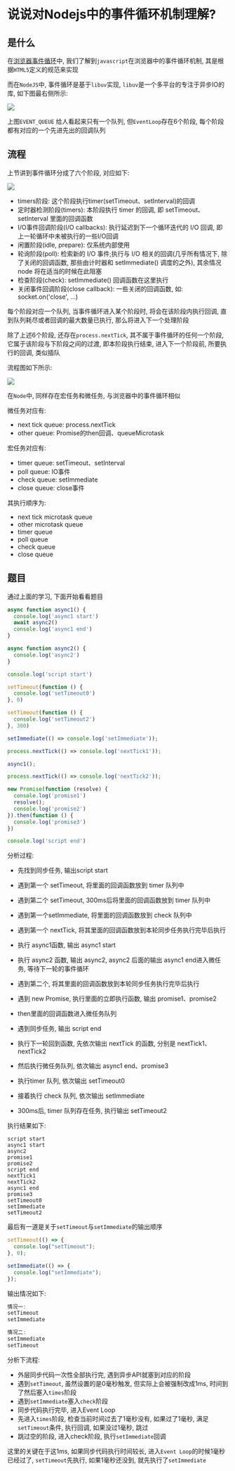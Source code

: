 # 说说对Nodejs中的事件循环机制理解?

## 是什么

在[浏览器事件循环](https://github.com/febobo/web-interview/issues/73)中, 我们了解到`javascript`在浏览器中的事件循环机制, 其是根据`HTML5`定义的规范来实现

而在`NodeJS`中, 事件循环是基于`libuv`实现, `libuv`是一个多平台的专注于异步IO的库, 如下图最右侧所示: 

![](https://static.vue-js.com/ea690b90-c90e-11eb-85f6-6fac77c0c9b3.png)

上图`EVENT_QUEUE` 给人看起来只有一个队列, 但`EventLoop`存在6个阶段, 每个阶段都有对应的一个先进先出的回调队列

## 流程

上节讲到事件循环分成了六个阶段, 对应如下: 

![](https://static.vue-js.com/f2e34d80-c90e-11eb-ab90-d9ae814b240d.png)

- timers阶段: 这个阶段执行timer(setTimeout、setInterval)的回调
- 定时器检测阶段(timers): 本阶段执行 timer 的回调, 即 setTimeout、setInterval 里面的回调函数
- I/O事件回调阶段(I/O callbacks): 执行延迟到下一个循环迭代的 I/O 回调, 即上一轮循环中未被执行的一些I/O回调
- 闲置阶段(idle, prepare): 仅系统内部使用
- 轮询阶段(poll): 检索新的 I/O 事件;执行与 I/O 相关的回调(几乎所有情况下, 除了关闭的回调函数, 那些由计时器和 setImmediate() 调度的之外), 其余情况 node 将在适当的时候在此阻塞
- 检查阶段(check): setImmediate() 回调函数在这里执行
- 关闭事件回调阶段(close callback): 一些关闭的回调函数, 如: socket.on('close', ...)

每个阶段对应一个队列, 当事件循环进入某个阶段时, 将会在该阶段内执行回调, 直到队列耗尽或者回调的最大数量已执行, 那么将进入下一个处理阶段

除了上述6个阶段, 还存在`process.nextTick`, 其不属于事件循环的任何一个阶段, 它属于该阶段与下阶段之间的过渡, 即本阶段执行结束, 进入下一个阶段前, 所要执行的回调, 类似插队

流程图如下所示: 

![](https://static.vue-js.com/fbe731d0-c90e-11eb-ab90-d9ae814b240d.png)

在`Node`中, 同样存在宏任务和微任务, 与浏览器中的事件循环相似

微任务对应有: 

- next tick queue: process.nextTick
- other queue: Promise的then回调、queueMicrotask

宏任务对应有: 

- timer queue: setTimeout、setInterval
- poll queue: IO事件
- check queue: setImmediate
- close queue: close事件

其执行顺序为: 

- next tick microtask queue
- other microtask queue
- timer queue
- poll queue
- check queue
- close queue

## 题目

通过上面的学习, 下面开始看看题目

```js showLineNumbers copy
async function async1() {
  console.log('async1 start')
  await async2()
  console.log('async1 end')
}

async function async2() {
  console.log('async2')
}

console.log('script start')

setTimeout(function () {
  console.log('setTimeout0')
}, 0)

setTimeout(function () {
  console.log('setTimeout2')
}, 300)

setImmediate(() => console.log('setImmediate'));

process.nextTick(() => console.log('nextTick1'));

async1();

process.nextTick(() => console.log('nextTick2'));

new Promise(function (resolve) {
  console.log('promise1')
  resolve();
  console.log('promise2')
}).then(function () {
  console.log('promise3')
})

console.log('script end')
```

分析过程: 

- 先找到同步任务, 输出script start
- 遇到第一个 setTimeout, 将里面的回调函数放到 timer 队列中
- 遇到第二个 setTimeout, 300ms后将里面的回调函数放到 timer 队列中
- 遇到第一个setImmediate, 将里面的回调函数放到 check 队列中
- 遇到第一个 nextTick, 将其里面的回调函数放到本轮同步任务执行完毕后执行

- 执行 async1函数, 输出 async1 start
- 执行 async2 函数, 输出 async2, async2 后面的输出 async1 end进入微任务, 等待下一轮的事件循环
- 遇到第二个, 将其里面的回调函数放到本轮同步任务执行完毕后执行
- 遇到 new Promise, 执行里面的立即执行函数, 输出 promise1、promise2
- then里面的回调函数进入微任务队列
- 遇到同步任务, 输出 script end
- 执行下一轮回到函数, 先依次输出 nextTick 的函数, 分别是 nextTick1、nextTick2
- 然后执行微任务队列, 依次输出 async1 end、promise3
- 执行timer 队列, 依次输出 setTimeout0
- 接着执行 check  队列, 依次输出 setImmediate
- 300ms后, timer 队列存在任务, 执行输出 setTimeout2

执行结果如下: 

```
script start
async1 start
async2
promise1
promise2
script end
nextTick1
nextTick2
async1 end
promise3
setTimeout0
setImmediate
setTimeout2
```

最后有一道是关于`setTimeout`与`setImmediate`的输出顺序

```js showLineNumbers copy
setTimeout(() => {
  console.log("setTimeout");
}, 0);

setImmediate(() => {
  console.log("setImmediate");
});
```

输出情况如下: 

```js showLineNumbers copy
情况一: 
setTimeout
setImmediate

情况二: 
setImmediate
setTimeout
```

分析下流程: 

- 外层同步代码一次性全部执行完, 遇到异步API就塞到对应的阶段
- 遇到`setTimeout`, 虽然设置的是0毫秒触发, 但实际上会被强制改成1ms, 时间到了然后塞入`times`阶段
- 遇到`setImmediate`塞入`check`阶段
- 同步代码执行完毕, 进入Event Loop
- 先进入`times`阶段, 检查当前时间过去了1毫秒没有, 如果过了1毫秒, 满足`setTimeout`条件, 执行回调, 如果没过1毫秒, 跳过
- 跳过空的阶段, 进入check阶段, 执行`setImmediate`回调

这里的关键在于这1ms, 如果同步代码执行时间较长, 进入`Event Loop`的时候1毫秒已经过了, `setTimeout`先执行, 如果1毫秒还没到, 就先执行了`setImmediate`
